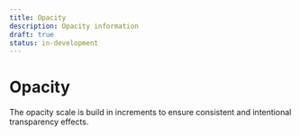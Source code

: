 ```yaml
---
title: Opacity
description: Opacity information
draft: true
status: in-development
---
```


# Opacity

The opacity scale is build in increments to ensure consistent and intentional transparency effects.

<OpacityTable />
